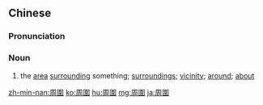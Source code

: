 {{also|周围}}
==Chinese==
{{zh-forms|s=周围}}

===Pronunciation===
{{zh-pron
|m=zhōuwéi
|c=zau1 wai4
|h=pfs=chû-vì
|mn=chiu-ûi
|ma=y
|cat=n
}}

===Noun===
{{zh-noun}}

# the [[area]] [[surrounding]] something; [[surroundings]]; [[vicinity]]; [[around]]; [[about]]
#: {{zh-x|學校 周圍|'''around''' the school}}

{{zh-cat|Beginning}}

[[zh-min-nan:周圍]]
[[ko:周圍]]
[[hu:周圍]]
[[mg:周圍]]
[[ja:周圍]]